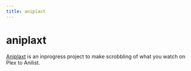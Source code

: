 ```yaml
---
title: aniplaxt
---
```


# aniplaxt

[Aniplaxt](https://github.com/icco/aniplaxt) is an inprogress project to make scrobbling of what you watch on Plex to Anilist.